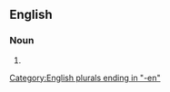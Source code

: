 ==English==

===Noun===
{{head|en|noun plural form}}

# {{plural of|comfort woman|lang=en}}

[[Category:English plurals ending in "-en"]]